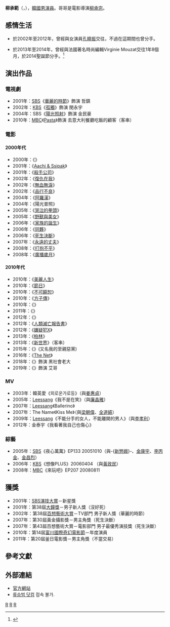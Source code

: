 {{藝人
|姓名 = 柳承範
|類型 = 男演員
|圖片 = Ryu Seung-beom.jpg
|圖片尺寸 = 
|圖片簡介 = 
|本名 = 
|外文名 = 류승범
|外文 = ko
|羅馬拼音 = Ryu Seung Bum
|英文名 =
|暱稱 =
|其他藝名 = 
|國籍 = {{KOR}}
|出生日期 = {{birth_date_and_age|1980|8|9}}
|出生地點 = {{KOR}}[[忠淸南道|忠淸南道]][[牙山市|牙山市]]
|宗教信仰 = 
|語言 = [[韓語|韓語]]
|職業 = [[演員|演員]]
|教育程度 = 
|出道地點 = 
|出道作品 = 《[[沒好死|沒好死]]》
|出道日期 = 2000年
|代表作品 = 
|活躍年代 =
|唱片公司 = 
|經紀公司 = SEM Company（2020年－）
|相關團體 = 
|網站 = 
}}

'''柳承範'''（{{lang-ko|'''류승범'''}}，{{bd|1980年|8月9日}}），[[韓國|韓國]][[男演員|男演員]]。哥哥是電影導演[[柳承完|柳承完]]。

== 感情生活 ==
*於2002年至2012年，曾經與女演員[[孔曉振|孔曉振]]交往，不過在這期間也曾分手。

*於2013年至2014年，曾經與法國著名時尚編輯Virginie Mouzat交往1年8個月，於2014聖誕節分手。<ref>{{Cite web |url = http://www.allthatstar.com/tw/view.php?action=5205&postID=97209 |title = 柳承範女友 |language = zh |accessdate = 2016-04-27 |archive-url = https://web.archive.org/web/20160513055056/http://www.allthatstar.com/tw/view.php?action=5205&postID=97209 |archive-date = 2016-05-13 |dead-url = yes }}</ref>

== 演出作品 ==
=== 電視劇 ===
*2001年：[[SBS_(韓國)|SBS]]《[[華麗的時節|華麗的時節]]》飾演 哲鎮
*2002年：[[韓國放送公社|KBS]]《[[孤獨|孤獨]]》飾演 閔永宇
*2004年：SBS《[[陽光照射|陽光照射]]》飾演 金民豪
*2010年：[[文化廣播_(韓國)|MBC]]《[[Pasta_(電視劇)|Pasta]]》飾演 去意大利餐廳吃飯的顧客（客串）

=== 電影 ===
====  2000年代 ====
*2000年：《{{link-ko|沒好死|죽거나 혹은 나쁘거나}}》
*2001年：《[[Aachi_&_Ssipak|Aachi & Ssipak]]》
*2001年：《[[殺手公司|殺手公司]]》
*2002年：《[[復仇在我|復仇在我]]》
*2002年：《[[無血無淚|無血無淚]]》
*2002年：《[[品行不良|品行不良]]》
*2004年：《[[阿羅漢_(電影)|阿羅漢]]》
*2004年：《陽光普照》
*2005年：《[[哭泣的拳頭|哭泣的拳頭]]》
*2005年：《[[野獸與美女|野獸與美女]]》
*2006年：《[[家族的誕生_(電影)|家族的誕生]]》
*2006年：《[[同夥|同夥]]》
*2006年：《[[死生決斷|死生決斷]]》
*2007年：《[[永遠的丈夫|永遠的丈夫]]》
*2008年：《[[打抱不平|打抱不平]]》
*2008年：《[[廣播歲月|廣播歲月]]》

====  2010年代 ====
*2010年：《[[美麗人生_(電影)|美麗人生]]》
*2010年：《[[節日_(電影)|節日]]》
*2010年：《[[不可饒恕_(電影)|不可饒恕]]》
*2010年：《[[方子傳|方子傳]]》
*2010年：《{{link-ko|不當交易|부당거래}}》
*2011年：《{{link-ko|可疑的顧客們|수상한 고객들}}》
*2012年：《{{link-ko|借屍還魂 (電影)|시체가 돌아왔다}}》
*2012年：《[[人類滅亡報告書|人類滅亡報告書]]》
*2012年：《[[嫌疑人X的獻身#電影（韓國版）|嫌疑犯X]]》
*2013年：《[[柏林_(電影)|柏林]]》
*2013年：《[[新世界_(2013年電影)|新世界]]》（客串）
*2015年：《{{link-ko|我的親密敵人|나의 절친 악당들}}》(又名我的至親惡黨)
*2016年：《[[The_Net|The Net]]》
*2018年：《{{link-ko|末日飛船|인간, 공간, 시간 그리고 인간}}》飾演 黑社會老大
*2019年：《{{link-ko|老千：獨眼傑克|타짜: 원 아이드 잭}}》飾演 艾哥

=== MV ===
*2003年：韓英愛《외로운가로등》（與[[姜惠貞|姜惠貞]]）
*2005年：[[Leessang|Leessang]]《我不是在笑》（與[[廉晶雅|廉晶雅]]）
*2007年：[[Leessang|Leessang]]《Ballerino》
*2007年：The Name《Kiss Me》（與[[梁朝偉|梁朝偉]]、[[全道嬿|全道嬿]]）
*2009年：[[Leessang|Leessang]]《不能分手的女人，不能離開的男人》（與[[李孝利|李孝利]]）
*2012年：金泰宇《我看著我自己也傷心》

=== 綜藝 ===
*2005年：[[SBS|SBS]]《夜心萬萬》EP133 20051010（與-{[[新慜娥|新慜娥]]}-、[[金康宇|金康宇]]、[[李丙金|李丙金]]、[[金昌烈|金昌烈]]）
*2006年：[[KBS|KBS]]《想像PLUS》20060404 （與[[黃政民|黃政民]]）
*2008年：[[MBC|MBC]]《來玩吧》EP207 20080811

== 獲獎 ==
*2001年：[[SBS演技大賞|SBS演技大賞]]－新星獎
*2001年：第38屆[[大鐘獎|大鐘獎]]－男子新人獎（沒好死）
*2002年：第38屆[[百想藝術大賞|百想藝術大賞]]－TV部門 男子新人獎（華麗的時節）
*2007年：第30屆黃金攝影獎－男主角獎（死生決斷）
*2007年：第43屆百想藝術大賞－電影部門 男子最優秀演技獎（死生決斷）
*2010年：第14屆[[富川國際奇幻電影節|富川國際奇幻電影節]]－年度演員
*2011年：第20屆釜日電影獎－男主角獎（不當交易）

== 參考文獻 ==
{{Reflist}}

== 外部連結 ==
* [http://www.soopent.com/bbs/board.php?bo_table=star0401 官方網站] {{Wayback|url=http://www.soopent.com/bbs/board.php?bo_table=star0401 |date=20180525120416 }}{{ko}}
* [https://web.archive.org/web/20131023153648/http://www.ryooseungbum.com/ 류승범 닷컴] 접속 불가.
{{百想藝術大賞電影部門男子最優秀演技}}
{{百想藝術大賞電視部門男子新人賞}}
{{大鐘獎最佳男新人}}
{{黃金攝影獎最佳男主角}}
{{釜日電影獎最佳男主角}}
[[Category:韓國電影演員|R]]
[[Category:忠清南道出身人物|R]]
[[Category:柳姓|R]]